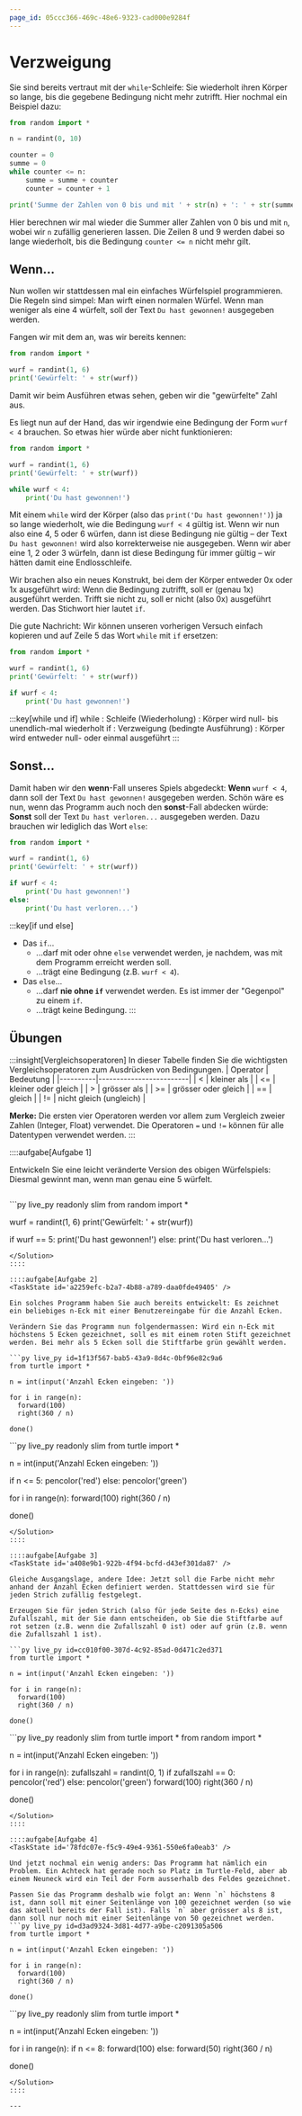 ```yaml
---
page_id: 05ccc366-469c-48e6-9323-cad000e9284f
---
```


# Verzweigung

Sie sind bereits vertraut mit der `while`-Schleife: Sie wiederholt ihren Körper so lange, bis die gegebene Bedingung nicht mehr zutrifft. Hier nochmal ein Beispiel dazu:

```py live_py slim
from random import *

n = randint(0, 10)

counter = 0
summe = 0
while counter <= n:
    summe = summe + counter
    counter = counter + 1

print('Summe der Zahlen von 0 bis und mit ' + str(n) + ': ' + str(summe))
```

Hier berechnen wir mal wieder die Summer aller Zahlen von 0 bis und mit `n`, wobei wir `n` zufällig generieren lassen. Die Zeilen 8 und 9 werden dabei so lange wiederholt, bis die Bedingung `counter <= n` nicht mehr gilt.

## Wenn...

Nun wollen wir stattdessen mal ein einfaches Würfelspiel programmieren. Die Regeln sind simpel: Man wirft einen normalen Würfel. Wenn man weniger als eine 4 würfelt, soll der Text `Du hast gewonnen!` ausgegeben werden.

Fangen wir mit dem an, was wir bereits kennen:

```py live_py slim
from random import *

wurf = randint(1, 6)
print('Gewürfelt: ' + str(wurf))
```

Damit wir beim Ausführen etwas sehen, geben wir die "gewürfelte" Zahl aus.

Es liegt nun auf der Hand, das wir irgendwie eine Bedingung der Form `wurf < 4` brauchen. So etwas hier würde aber nicht funktionieren:

```py showLineNumbers
from random import *

wurf = randint(1, 6)
print('Gewürfelt: ' + str(wurf))

while wurf < 4:
    print('Du hast gewonnen!')
```

Mit einem `while` wird der Körper (also das `print('Du hast gewonnen!')`) ja so lange wiederholt, wie die Bedingung `wurf < 4` gültig ist. Wenn wir nun also eine 4, 5 oder 6 würfen, dann ist diese Bedingung nie gültig – der Text `Du hast gewonnen!` wird also korrekterweise nie ausgegeben. Wenn wir aber eine 1, 2 oder 3 würfeln, dann ist diese Bedingung für immer gültig – wir hätten damit eine Endlosschleife.

Wir brachen also ein neues Konstrukt, bei dem der Körper entweder 0x oder 1x ausgeführt wird: Wenn die Bedingung zutrifft, soll er (genau 1x) ausgeführt werden. Trifft sie nicht zu, soll er nicht (also 0x) ausgeführt werden. Das Stichwort hier lautet `if`.

Die gute Nachricht: Wir können unseren vorherigen Versuch einfach kopieren und auf Zeile 5 das Wort `while` mit `if` ersetzen:

```py live_py slim
from random import *

wurf = randint(1, 6)
print('Gewürfelt: ' + str(wurf))

if wurf < 4:
    print('Du hast gewonnen!')
```

:::key[while und if] while : Schleife (Wiederholung) : Körper wird null- bis unendlich-mal wiederholt if : Verzweigung (bedingte Ausführung) : Körper wird entweder null- oder einmal ausgeführt :::

## Sonst...

Damit haben wir den **wenn**-Fall unseres Spiels abgedeckt: **Wenn** `wurf < 4`, dann soll der Text `Du hast gewonnen!` ausgegeben werden. Schön wäre es nun, wenn das Programm auch noch den **sonst**-Fall abdecken würde: **Sonst** soll der Text `Du hast verloren...` ausgegeben werden. Dazu brauchen wir lediglich das Wort `else`:

```py live_py slim
from random import *

wurf = randint(1, 6)
print('Gewürfelt: ' + str(wurf))

if wurf < 4:
    print('Du hast gewonnen!')
else:
    print('Du hast verloren...')
```

:::key[if und else]

- Das `if`...
    - ...darf mit oder ohne `else` verwendet werden, je nachdem, was mit dem Programm erreicht werden soll.
    - ...trägt eine Bedingung (z.B. `wurf < 4`).
- Das `else`...
    - ...darf **nie ohne `if`** verwendet werden. Es ist immer der "Gegenpol" zu einem `if`.
    - ...trägt keine Bedingung. :::

## Übungen

:::insight[Vergleichsoperatoren] In dieser Tabelle finden Sie die wichtigsten Vergleichsoperatoren zum Ausdrücken von Bedingungen. | Operator | Bedeutung | |----------|-------------------------| | &lt; | kleiner als | | &lt;= | kleiner oder gleich | | &gt; | grösser als | | &gt;= | grösser oder gleich | | == | gleich | | != | nicht gleich (ungleich) |

**Merke:** Die ersten vier Operatoren werden vor allem zum Vergleich zweier Zahlen (Integer, Float) verwendet. Die Operatoren `=` und `!=` können für alle Datentypen verwendet werden. :::

::::aufgabe[Aufgabe 1]

<TaskState id="95c3f287-86e8-47ae-aecc-10ff44281af2" />

Entwickeln Sie eine leicht veränderte Version des obigen Würfelspiels: Diesmal gewinnt man, wenn man genau eine 5 würfelt.

```py live_py id=864b0155-f601-4b98-82e7-aa6f752d9322

```

<Solution id='af9c03c2-4430-4406-9193-6b6297c36a93'>
  ```py live_py readonly slim
  from random import *

wurf = randint(1, 6) print('Gewürfelt: ' + str(wurf))

if wurf == 5: print('Du hast gewonnen!') else: print('Du hast verloren...')

````
</Solution>
::::

::::aufgabe[Aufgabe 2]
<TaskState id='a2259efc-b2a7-4b88-a789-daa0fde49405' />

Ein solches Programm haben Sie auch bereits entwickelt: Es zeichnet ein beliebiges n-Eck mit einer Benutzereingabe für die Anzahl Ecken.

Verändern Sie das Programm nun folgendermassen: Wird ein n-Eck mit höchstens 5 Ecken gezeichnet, soll es mit einem roten Stift gezeichnet werden. Bei mehr als 5 Ecken soll die Stiftfarbe grün gewählt werden.

```py live_py id=1f13f567-bab5-43a9-8d4c-0bf96e82c9a6
from turtle import *

n = int(input('Anzahl Ecken eingeben: '))

for i in range(n):
  forward(100)
  right(360 / n)

done()
````

<Solution id='298ced89-1121-4c40-94ea-a0f94c6b9b28'>
  ```py live_py readonly slim
  from turtle import *

n = int(input('Anzahl Ecken eingeben: '))

if n <= 5: pencolor('red') else: pencolor('green')

for i in range(n): forward(100) right(360 / n)

done()

````
</Solution>
::::

::::aufgabe[Aufgabe 3]
<TaskState id='a408e9b1-922b-4f94-bcfd-d43ef301da87' />

Gleiche Ausgangslage, andere Idee: Jetzt soll die Farbe nicht mehr anhand der Anzahl Ecken definiert werden. Stattdessen wird sie für jeden Strich zufällig festgelegt.

Erzeugen Sie für jeden Strich (also für jede Seite des n-Ecks) eine Zufallszahl, mit der Sie dann entscheiden, ob Sie die Stiftfarbe auf rot setzen (z.B. wenn die Zufallszahl 0 ist) oder auf grün (z.B. wenn die Zufallszahl 1 ist).

```py live_py id=cc010f00-307d-4c92-85ad-0d471c2ed371
from turtle import *

n = int(input('Anzahl Ecken eingeben: '))

for i in range(n):
  forward(100)
  right(360 / n)

done()
````

<Solution id='8bf998e7-e081-4130-88ef-66ca99f2b356'>
  ```py live_py readonly slim
  from turtle import *
  from random import *

n = int(input('Anzahl Ecken eingeben: '))

for i in range(n): zufallszahl = randint(0, 1) if zufallszahl == 0: pencolor('red') else: pencolor('green') forward(100) right(360 / n)

done()

````
</Solution>
::::

::::aufgabe[Aufgabe 4]
<TaskState id='78fdc07e-f5c9-49e4-9361-550e6fa0eab3' />

Und jetzt nochmal ein wenig anders: Das Programm hat nämlich ein Problem. Ein Achteck hat gerade noch so Platz im Turtle-Feld, aber ab einem Neuneck wird ein Teil der Form ausserhalb des Feldes gezeichnet.

Passen Sie das Programm deshalb wie folgt an: Wenn `n` höchstens 8 ist, dann soll mit einer Seitenlänge von 100 gezeichnet werden (so wie das aktuell bereits der Fall ist). Falls `n` aber grösser als 8 ist, dann soll nur noch mit einer Seitenlänge von 50 gezeichnet werden.
```py live_py id=d3ad9324-3d81-4d77-a9be-c2091305a506
from turtle import *

n = int(input('Anzahl Ecken eingeben: '))

for i in range(n):
  forward(100)
  right(360 / n)

done()
````

<Solution id='9464aa1c-8ffa-4bfd-9761-3531425a760b'>
  ```py live_py readonly slim
  from turtle import *

n = int(input('Anzahl Ecken eingeben: '))

for i in range(n): if n <= 8: forward(100) else: forward(50) right(360 / n)

done()

```
</Solution>
::::

---
```
